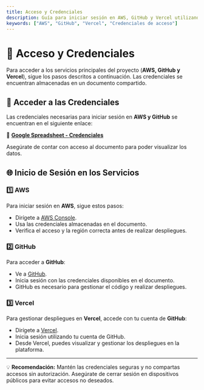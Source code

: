 ```yaml
---
title: Acceso y Credenciales
description: Guía para iniciar sesión en AWS, GitHub y Vercel utilizando las credenciales almacenadas.
keywords: ["AWS", "GitHub", "Vercel", "Credenciales de acceso"]
---
```


# 🔑 Acceso y Credenciales

Para acceder a los servicios principales del proyecto (**AWS, GitHub y Vercel**), sigue los pasos descritos a continuación. Las credenciales se encuentran almacenadas en un documento compartido.

## 📌 Acceder a las Credenciales

Las credenciales necesarias para iniciar sesión en **AWS y GitHub** se encuentran en el siguiente enlace:

🔗 **[Google Spreadsheet - Credenciales](https://docs.google.com/spreadsheets/d/15XHqiMEk29kPfDfd6_N8gaF-sPJdY3knEDVJeXxIVik/edit?gid=0#gid=0)**

Asegúrate de contar con acceso al documento para poder visualizar los datos.

## 🌐 Inicio de Sesión en los Servicios

### 1️⃣ AWS

Para iniciar sesión en **AWS**, sigue estos pasos:

- Dirígete a [AWS Console](https://aws.amazon.com/console/).
- Usa las credenciales almacenadas en el documento.
- Verifica el acceso y la región correcta antes de realizar despliegues.

### 2️⃣ GitHub

Para acceder a **GitHub**:

- Ve a [GitHub](https://github.com/).
- Inicia sesión con las credenciales disponibles en el documento.
- GitHub es necesario para gestionar el código y realizar despliegues.

### 3️⃣ Vercel

Para gestionar despliegues en **Vercel**, accede con tu cuenta de **GitHub**:

- Dirígete a [Vercel](https://vercel.com/).
- Inicia sesión utilizando tu cuenta de GitHub.
- Desde Vercel, puedes visualizar y gestionar los despliegues en la plataforma.

---

💡 **Recomendación:** Mantén las credenciales seguras y no compartas accesos sin autorización. Asegúrate de cerrar sesión en dispositivos públicos para evitar accesos no deseados.

